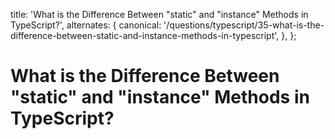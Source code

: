 
  title: 'What is the Difference Between "static" and "instance" Methods in TypeScript?',
  alternates: {
    canonical:
      '/questions/typescript/35-what-is-the-difference-between-static-and-instance-methods-in-typescript',
  },
};

# What is the Difference Between "static" and "instance" Methods in TypeScript?

<GithubEdit link='/questions/typescript/35-what-is-the-difference-between-static-and-instance-methods-in-typescript/page.mdx' />

